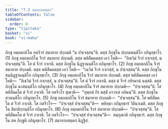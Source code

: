```yaml
---
title: "7.3 สมาทายสตฺตก"
tableOfContents: false
sidebar:
  order: 8
type: "tipitaka"
basket: "vi"
book: "vi-maha"
---
```



<DynamicBreadcrumb />

<Division number="312" book="vi-maha">

<Paragraph number="1405" book="vi-maha">
ภิกฺขุ อตฺถตกถิโน กตจีวรํ สมาทาย ปกฺกมติ “น ปจฺเจสฺสนฺ”ติ. ตสฺส ภิกฺขุโน ปกฺกมนนฺติโก กถินุทฺธาโร. (1)
</Paragraph>

<Paragraph number="1406" book="vi-maha">
ภิกฺขุ อตฺถตกถิโน จีวรํ สมาทาย ปกฺกมติ. ตสฺส พหิสีมคตสฺส เอวํ โหติ—  “อิเธวิมํ จีวรํ กาเรสฺสํ, น ปจฺเจสฺสนฺ”ติ. โส ตํ จีวรํ กาเรติ. ตสฺส ภิกฺขุโน นิฏฺฐานนฺติโก กถินุทฺธาโร. (2)
</Paragraph>

<Paragraph number="1407" book="vi-maha">
ภิกฺขุ อตฺถตกถิโน จีวรํ สมาทาย ปกฺกมติ. ตสฺส พหิสีมคตสฺส เอวํ โหติ—  “เนวิมํ จีวรํ กาเรสฺสํ, น ปจฺเจสฺสนฺ”ติ. ตสฺส ภิกฺขุโน สนฺนิฏฺฐานนฺติโก กถินุทฺธาโร. (3)
</Paragraph>

<Paragraph number="1408" book="vi-maha">
ภิกฺขุ อตฺถตกถิโน จีวรํ สมาทาย ปกฺกมติ. ตสฺส พหิสีมคตสฺส เอวํ โหติ—  “อิเธวิมํ จีวรํ กาเรสฺสํ, น ปจฺเจสฺสนฺ”ติ. โส ตํ จีวรํ กาเรติ. ตสฺส ตํ จีวรํ กยิรมานํ นสฺสติ. ตสฺส ภิกฺขุโน นาสนนฺติโก กถินุทฺธาโร. (4)
</Paragraph>

<Paragraph number="1409" book="vi-maha">
ภิกฺขุ อตฺถตกถิโน จีวรํ สมาทาย ปกฺกมติ—  “ปจฺเจสฺสนฺ”ติ. โส พหิสีมคโต ตํ จีวรํ กาเรติ. โส กตจีวโร สุณาติ—  “อุพฺภตํ กิร ตสฺมิํ อาวาเส กถินนฺ”ติ. ตสฺส ภิกฺขุโน สวนนฺติโก กถินุทฺธาโร. (5)
</Paragraph>

<Paragraph number="1410" book="vi-maha">
ภิกฺขุ อตฺถตกถิโน จีวรํ สมาทาย ปกฺกมติ—  “ปจฺเจสฺสนฺ”ติ. โส พหิสีมคโต ตํ จีวรํ กาเรติ. โส กตจีวโร—  “ปจฺเจสฺสํ ปจฺเจสฺสนฺ”ติ—  พหิทฺธา กถินุทฺธารํ วีตินาเมติ. ตสฺส ภิกฺขุโน สีมาติกฺกนฺติโก กถินุทฺธาโร. (6)
</Paragraph>

<Paragraph number="1411" book="vi-maha">
ภิกฺขุ อตฺถตกถิโน จีวรํ สมาทาย ปกฺกมติ—  “ปจฺเจสฺสนฺ”ติ. โส พหิสีมคโต ตํ จีวรํ กาเรติ. โส กตจีวโร—  “ปจฺเจสฺสํ ปจฺเจสฺสนฺ”ติ—  สมฺภุณาติ กถินุทฺธารํ. ตสฺส ภิกฺขุโน สห ภิกฺขูหิ กถินุทฺธาโร. (7)

</Paragraph>
</Division>

<Paragraph number="1412" type="center" book="vi-maha">
สมาทายสตฺตกํ นิฏฺฐิตํ.
</Paragraph>